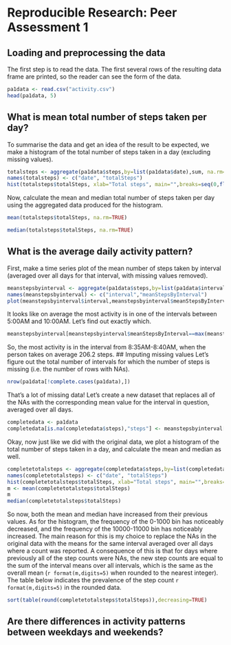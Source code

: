 # Reproducible Research: Peer Assessment 1


## Loading and preprocessing the data  
The first step is to read the data. The first several rows of the resulting data frame are printed, so the reader can see the form of the data.
```r
pa1data <- read.csv("activity.csv")  
head(pa1data, 5)
```  

## What is mean total number of steps taken per day?
To summarise the data and get an idea of the result to be expected, we make a histogram of the total number of steps taken in a day (excluding missing values).
```r
totalsteps <- aggregate(pa1data$steps,by=list(pa1data$date),sum, na.rm=TRUE)
names(totalsteps) <- c("date", "totalSteps")
hist(totalsteps$totalSteps, xlab="Total steps", main="",breaks=seq(0,floor(max(totalsteps$totalSteps)/1000+1)*1000,1000))
```
Now, calculate the mean and median total number of steps taken per day using the aggregated data produced for the histogram.
```r
mean(totalsteps$totalSteps, na.rm=TRUE)
```

```r
median(totalsteps$totalSteps, na.rm=TRUE)
```

## What is the average daily activity pattern?
First, make a time series plot of the mean number of steps taken by interval (averaged over all days for that interval, with missing values removed).
```r
meanstepsbyinterval <- aggregate(pa1data$steps,by=list(pa1data$interval),mean,na.rm=TRUE)
names(meanstepsbyinterval) <- c("interval","meanStepsByInterval")
plot(meanstepsbyinterval$interval,meanstepsbyinterval$meanStepsByInterval,type="l",xlab="Interval",ylab="Mean steps taken",main="Daily Activity Pattern")
```
It looks like on average the most activity is in one of the intervals between 5:00AM and 10:00AM. Let's find out exactly which.
```r
meanstepsbyinterval[meanstepsbyinterval$meanStepsByInterval==max(meanstepsbyinterval$meanStepsByInterval),]
```
So, the most activity is in the interval from 8:35AM-8:40AM, when the person takes on average 206.2 steps.
## Imputing missing values
Let's figure out the total number of intervals for which the number of steps is missing (i.e. the number of rows with NAs).
```r
nrow(pa1data[!complete.cases(pa1data),])
```
That's a lot of missing data! Let's create a new dataset that replaces all of the NAs with the corresponding mean value for the interval in question, averaged over all days.

```r
completedata <- pa1data
completedata[is.na(completedata$steps),"steps"] <- meanstepsbyinterval[match(completedata[is.na(completedata$steps),"interval"],meanstepsbyinterval$interval),"meanStepsByInterval"]
```
Okay, now just like we did with the original data, we plot a histogram of the total number of steps taken in a day, and calculate the mean and median as well.
```r
completetotalsteps <- aggregate(completedata$steps,by=list(completedata$date),sum)
names(completetotalsteps) <- c("date", "totalSteps")
hist(completetotalsteps$totalSteps, xlab="Total steps", main="",breaks=seq(0,floor(max(completetotalsteps$totalSteps)/1000+1)*1000,1000))
m <- mean(completetotalsteps$totalSteps)
m
median(completetotalsteps$totalSteps)
```
So now, both the mean and median have increased from their previous values. As for the histogram, the frequency of the 0-1000 bin has noticeably decreased, and the frequency of the 10000-11000 bin has noticeably increased. The main reason for this is my choice to replace the NAs in the original data with the means for the same interval averaged over all days where a count was reported. A consequence of this is that for days where previously all of the step counts were NAs, the new step counts are equal to the sum of the interval means over all intervals, which is the same as the overall mean (`r format(m,digits=5)` when rounded to the nearest integer). The table below indicates the prevalence of the step count `r format(m,digits=5)` in the rounded data.
```r
sort(table(round(completetotalsteps$totalSteps)),decreasing=TRUE)
```
## Are there differences in activity patterns between weekdays and weekends?
